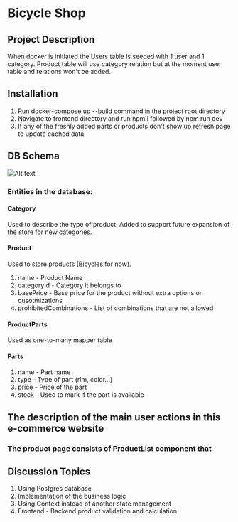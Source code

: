 
# Bicycle Shop

## Project Description
When docker is initiated the Users table is seeded with 1 user and 1 category.
Product table will use category relation but at the moment user table and relations won't be added.

## Installation
1. Run docker-compose up --build command in the project root directory
2. Navigate to frontend directory and run npm i followed by npm run dev
3. If any of the freshly added parts or products don't show up refresh page to update cached data.

## DB Schema
![Alt text](https://i.imgur.com/y4jgA5O.png "DB Schema")
### Entities in the database:
#### Category
Used to describe the type of product.
Added to support future expansion of the store for new categories.
#### Product
Used to store products (Bicycles for now).
1. name - Product Name
2. categoryId - Category it belongs to
3. basePrice - Base price for the product without extra options or cusotmizations
4. prohibitedCombinations - List of combinations that are not allowed
#### ProductParts
Used as one-to-many mapper table
#### Parts
1. name - Part name
2. type - Type of part (rim, color...)
3. price - Price of the part
4. stock - Used to mark if the part is available

## The description of the main user actions in this e-commerce website
### The product page consists of ProductList component that


## Discussion Topics
  1. Using Postgres database
  2. Implementation of the business logic
  3. Using Context instead of another state management
  4. Frontend - Backend product validation and calculation
